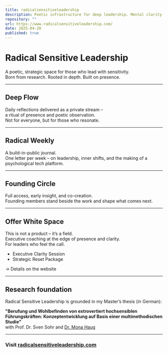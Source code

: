 ```yaml
---
title: radicalsensitiveleadership
description: Poetic infrastructure for deep leadership. Mental clarity. Inner alignment. Ethical growth.
repository: ""
url: https://www.radicalsensitiveleadership.com/
date: 2025-04-28
published: true
---
```


# Radical Sensitive Leadership

A poetic, strategic space for those who lead with sensitivity.  
Born from research. Rooted in depth. Built on presence.

---

## Deep Flow

Daily reflections delivered as a private stream –  
a ritual of presence and poetic observation.  
Not for everyone, but for those who resonate.

---

## Radical Weekly

A build-in-public journal.  
One letter per week – on leadership, inner shifts, and the making of a psychological tech platform.

---

## Founding Circle

Full access, early insight, and co-creation.  
Founding members stand beside the work and shape what comes next.

---

## Offer White Space

This is not a product – it’s a field.  
Executive coaching at the edge of presence and clarity.  
For leaders who feel the call.

- Executive Clarity Session 
- Strategic Reset Package 

→ Details on the website

---

## Research foundation

Radical Sensitive Leadership is grounded in my Master’s thesis (in German):

**"Berufung und Wohlbefinden von extrovertiert hochsensiblen Führungskräften: Konzeptentwicklung auf Basis einer multimethodischen Studie"**  
with Prof. Dr. Sven Sohr and [Dr. Mona Haug](https://www.linkedin.com/in/dr-monaverenahaug-b530a023/)

---

### Visit [radicalsensitiveleadership.com](https://www.radicalsensitiveleadership.com)
